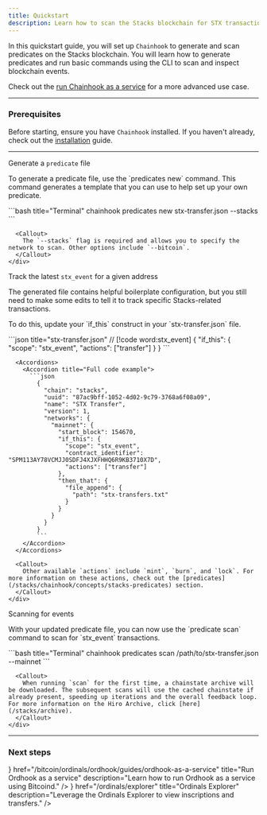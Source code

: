 ```yaml
---
title: Quickstart
description: Learn how to scan the Stacks blockchain for STX transactions. 
---
```



In this quickstart guide, you will set up `Chainhook` to generate and scan predicates on the Stacks blockchain. You will learn how to generate predicates and run basic commands using the CLI to scan and inspect blockchain events.

Check out the [run Chainhook as a service](/stacks/chainhook/guides/chainhook-as-a-service) for a more advanced use case.

---

### Prerequisites

Before starting, ensure you have `Chainhook` installed. If you haven't already, check out the [installation](/stacks/chainhook/installation) guide.

---

<div className='steps space-y-10'>
  <Step>
    <div className="flex flex-col space-y-3">
      <div className="w-full">
        <p className='text-lg font-bold m-0 dark:text-primary-foreground'>Generate a <code className='text-lg'>predicate</code> file</p>
        <div className='flex flex-col space-y-0'>
          <p>To generate a predicate file, use the `predicates new` command. This command generates a template that you can use to help set up your own predicate.</p>
        </div>
      </div>
      <div className="w-full">
        ```bash title="Terminal"
        chainhook predicates new stx-transfer.json --stacks 
        ```
      </div>

      <Callout>
        The `--stacks` flag is required and allows you to specify the network to scan. Other options include `--bitcoin`.
      </Callout>
    </div>
  </Step>

  <Step>
    <div className="flex flex-col space-y-3">
      <div className="w-full">
        <p className='text-lg font-bold m-0 dark:text-primary-foreground'>Track the latest <code className='text-lg'>stx_event</code> for a given address</p>
        <div className='flex flex-col space-y-0'>
          <p>The generated file contains helpful boilerplate configuration, but you still need to make some edits to tell it to track specific Stacks-related transactions.</p>
          <p>To do this, update your `if_this` construct in your `stx-transfer.json` file.</p>
        </div>
      </div>
      <div className="w-full">
        ```json title="stx-transfer.json"
        // [!code word:stx_event]
        {
          "if_this": {
            "scope": "stx_event",
            "actions": ["transfer"]
          }
        }
        ```
      </div>

      <Accordions>
        <Accordion title="Full code example">
          ```json
            {
              "chain": "stacks",
              "uuid": "87ac9bff-1052-4d02-9c79-3768a6f08a09",
              "name": "STX Transfer",
              "version": 1,
              "networks": {
                "mainnet": {
                  "start_block": 154670,
                  "if_this": {
                    "scope": "stx_event",
                    "contract_identifier": "SPM113AY78VCMJJ0SDFJ4XJXFHHQ6R9KB3710X7D",
                    "actions": ["transfer"]
                  },
                  "then_that": {
                    "file_append": {
                      "path": "stx-transfers.txt"
                    }
                  }
                }
              }
            }
            ```
        </Accordion>
      </Accordions>
    
      <Callout>
        Other available `actions` include `mint`, `burn`, and `lock`. For more information on these actions, check out the [predicates](/stacks/chainhook/concepts/stacks-predicates) section.
      </Callout>
    </div>
  </Step>

  <Step>
    <div className="flex flex-col space-y-3">
      <div className="w-full">
        <p className='text-lg font-bold m-0 dark:text-primary-foreground'>Scanning for events</p>
        <p>With your updated predicate file, you can now use the `predicate scan` command to scan for `stx_event` transactions.</p>
      </div>
      <div className="w-full">
        ```bash title="Terminal"
        chainhook predicates scan /path/to/stx-transfer.json --mainnet
        ```
      </div>

      <Callout>
        When running `scan` for the first time, a chainstate archive will be downloaded. The subsequent scans will use the cached chainstate if already present, speeding up iterations and the overall feedback loop. For more information on the Hiro Archive, click [here](/stacks/archive).
      </Callout>
    </div>
  </Step>
</div>

---

### Next steps

<Cards className='sm:grid-cols-1'>
  <SmallCard
    icon={<Code className='transition-colors duration-500 ease-in-out group-hover:text-primary' />}
    href="/bitcoin/ordinals/ordhook/guides/ordhook-as-a-service"
    title="Run Ordhook as a service"
    description="Learn how to run Ordhook as a service using Bitcoind."
  />
  <SmallCard
    icon={<Terminal className='transition-colors duration-500 ease-in-out group-hover:text-primary' />}
    href="/ordinals/explorer"
    title="Ordinals Explorer"
    description="Leverage the Ordinals Explorer to view inscriptions and transfers."
  />
</Cards>
